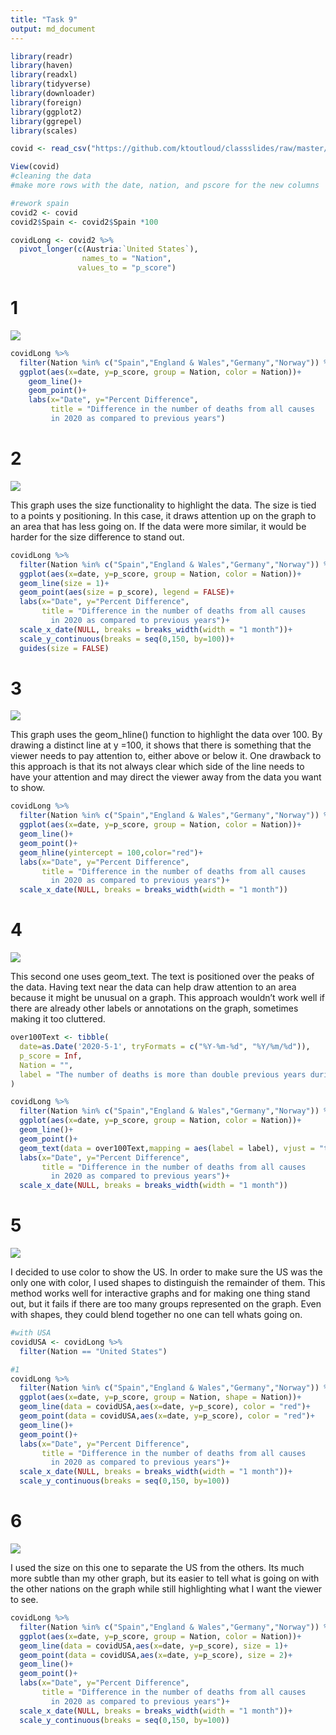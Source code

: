 ```yaml
---
title: "Task 9"
output: md_document
---
```


```r
library(readr)
library(haven)
library(readxl)
library(tidyverse)
library(downloader)
library(foreign)
library(ggplot2)
library(ggrepel)
library(scales)

covid <- read_csv("https://github.com/ktoutloud/classslides/raw/master/math335/data/covid19_p-scores.csv")

View(covid)
#cleaning the data
#make more rows with the date, nation, and pscore for the new columns

#rework spain
covid2 <- covid
covid2$Spain <- covid2$Spain *100

covidLong <- covid2 %>% 
  pivot_longer(c(Austria:`United States`),
                names_to = "Nation",
               values_to = "p_score")

```

# 1

![](./Graphics/excessdeaths2020.png)
```r
covidLong %>% 
  filter(Nation %in% c("Spain","England & Wales","Germany","Norway")) %>% 
  ggplot(aes(x=date, y=p_score, group = Nation, color = Nation))+
    geom_line()+
    geom_point()+
    labs(x="Date", y="Percent Difference",
         title = "Difference in the number of deaths from all causes 
         in 2020 as compared to previous years")

```

# 2

![](./Graphics/deathLine.png)

This graph uses the size functionality to highlight the data. The size is tied to a points y positioning. In this case, it draws attention up on the graph to an area that has less going on. If the data were more similar, it would be harder for the size difference to stand out.


```r
covidLong %>% 
  filter(Nation %in% c("Spain","England & Wales","Germany","Norway")) %>% 
  ggplot(aes(x=date, y=p_score, group = Nation, color = Nation))+
  geom_line(size = 1)+
  geom_point(aes(size = p_score), legend = FALSE)+
  labs(x="Date", y="Percent Difference",
       title = "Difference in the number of deaths from all causes 
         in 2020 as compared to previous years")+
  scale_x_date(NULL, breaks = breaks_width(width = "1 month"))+
  scale_y_continuous(breaks = seq(0,150, by=100))+
  guides(size = FALSE)
```


# 3

![](./Graphics/deathreferenceLine.png)

This graph uses the geom_hline() function to highlight the data over 100. By drawing a distinct line at y =100, it shows that there is something that the viewer needs to pay attention to, either above or below it. One drawback to this approach is that its not always clear which side of the line needs to have your attention and may direct the viewer away from the data you want to show.


```r

covidLong %>% 
  filter(Nation %in% c("Spain","England & Wales","Germany","Norway")) %>% 
  ggplot(aes(x=date, y=p_score, group = Nation, color = Nation))+
  geom_line()+
  geom_point()+
  geom_hline(yintercept = 100,color="red")+
  labs(x="Date", y="Percent Difference",
       title = "Difference in the number of deaths from all causes 
         in 2020 as compared to previous years")+
  scale_x_date(NULL, breaks = breaks_width(width = "1 month"))


```


# 4

![](./Graphics/deathlabel.png)

This second one uses geom_text. The text is positioned over the peaks of the data. Having text near the data can help draw attention to an area because it might be unusual on a graph. This approach wouldn’t work well if there are already other labels or annotations on the graph, sometimes making it too cluttered.
 
```r
over100Text <- tibble(
  date=as.Date('2020-5-1', tryFormats = c("%Y-%m-%d", "%Y/%m/%d")),
  p_score = Inf,
  Nation = "",
  label = "The number of deaths is more than double previous years during March and April",
)

covidLong %>% 
  filter(Nation %in% c("Spain","England & Wales","Germany","Norway")) %>% 
  ggplot(aes(x=date, y=p_score, group = Nation, color = Nation))+
  geom_line()+
  geom_point()+
  geom_text(data = over100Text,mapping = aes(label = label), vjust = "top", hjust = "center", color = "black")+
  labs(x="Date", y="Percent Difference",
       title = "Difference in the number of deaths from all causes 
         in 2020 as compared to previous years")+
  scale_x_date(NULL, breaks = breaks_width(width = "1 month"))

```


# 5

![](./Graphics/redhighlightusa.png)

I decided to use color to show the US. In order to make sure the US was the only one with color, I used shapes to distinguish the remainder of them. This method works well for interactive graphs and for making one thing stand out, but it fails if there are too many groups represented on the graph. Even with shapes, they could blend together no one can tell whats going on.

```r
#with USA
covidUSA <- covidLong %>% 
  filter(Nation == "United States")

#1
covidLong %>% 
  filter(Nation %in% c("Spain","England & Wales","Germany","Norway")) %>% 
  ggplot(aes(x=date, y=p_score, group = Nation, shape = Nation))+
  geom_line(data = covidUSA,aes(x=date, y=p_score), color = "red")+
  geom_point(data = covidUSA,aes(x=date, y=p_score), color = "red")+
  geom_line()+
  geom_point()+
  labs(x="Date", y="Percent Difference",
       title = "Difference in the number of deaths from all causes 
         in 2020 as compared to previous years")+
  scale_x_date(NULL, breaks = breaks_width(width = "1 month"))+
  scale_y_continuous(breaks = seq(0,150, by=100))

```


# 6

![](./Graphics/sizehighlightUSA.png)

I used the size on this one to separate the US from the others. Its much more subtle than my other graph, but its easier to tell what is going on with the other nations on the graph while still highlighting what I want the viewer to see. 


```r

covidLong %>% 
  filter(Nation %in% c("Spain","England & Wales","Germany","Norway")) %>% 
  ggplot(aes(x=date, y=p_score, group = Nation, color = Nation))+
  geom_line(data = covidUSA,aes(x=date, y=p_score), size = 1)+
  geom_point(data = covidUSA,aes(x=date, y=p_score), size = 2)+
  geom_line()+
  geom_point()+
  labs(x="Date", y="Percent Difference",
       title = "Difference in the number of deaths from all causes 
         in 2020 as compared to previous years")+
  scale_x_date(NULL, breaks = breaks_width(width = "1 month"))+
  scale_y_continuous(breaks = seq(0,150, by=100))

```





